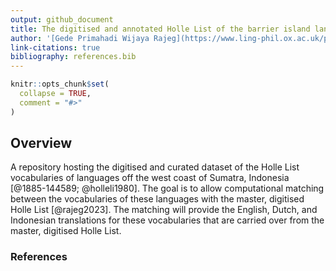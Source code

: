 ```yaml
---
output: github_document
title: The digitised and annotated Holle List of the barrier island languages, off the west coast of Sumatra, Indonesia
author: '[Gede Primahadi Wijaya Rajeg](https://www.ling-phil.ox.ac.uk/people/gede-rajeg) <a itemprop="sameAs" content="https://orcid.org/0000-0002-2047-8621" href="https://orcid.org/0000-0002-2047-8621" target="orcid.widget" rel="noopener noreferrer" style="vertical-align:top;"><img src="https://orcid.org/sites/default/files/images/orcid_16x16.png" style="width:1em;margin-right:.5em;" alt="ORCID iD icon"></a></br>University of Oxford, UK and Universitas Udayana, Indonesia'
link-citations: true
bibliography: references.bib
---
```


<!-- README.md is generated from README.Rmd. Please edit that file -->

```r
knitr::opts_chunk$set(
  collapse = TRUE,
  comment = "#>"
)
```

<!-- badges: start -->

<!-- badges: end -->

## Overview

A repository hosting the digitised and curated dataset of the Holle List vocabularies of languages off the west coast of Sumatra, Indonesia [@1885-144589; @holleli1980]. The goal is to allow computational matching between the vocabularies of these languages with the master, digitised Holle List [@rajeg2023]. The matching will provide the English, Dutch, and Indonesian translations for these vocabularies that are carried over from the master, digitised Holle List.

### References
